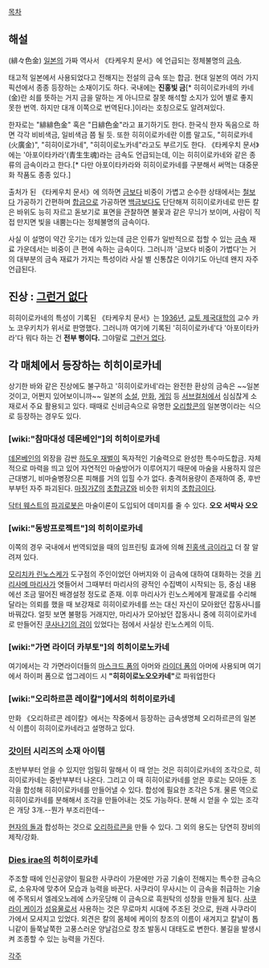 [[목차]]
== 해설 ==
{{{+1 ヒヒイロカネ}}} (緋々色金)
[[일본]]의 가짜 역사서 《타케우치 문서》에 언급되는 정체불명의 [[금속]].

태고적 일본에서 사용되었다고 전해지는 전설의 금속 또는 합금. 현대 일본의 여러 가지 픽션에서 종종 등장하는 소재이기도 하다. 국내에는 '''진홍빛 금'''[* 히히이로카네의 카네(金)란 쇠를 뜻하는 거지 금을 말하는 게 아니므로 잘못 해석할 소지가 있어 별로 좋지 못한 번역. 하지만 대개 이쪽으로 번역된다.]이라는 호칭으로도 알려져있다.

한자로는 "緋緋色金" 혹은 "日緋色金"라고 표기하기도 한다. 한국식 한자 독음으로 하면 각각 비비색금, 일비색금 쯤 될 듯. 또한 히히이로카네란 이름 말고도, "히히로카네(火廣金)", "히히이로가네", "히히이로노카네"라고도 부르기도 한다. 《타케우치 문서》에는 '아포이타카라'(青生生魂)라는 금속도 언급되는데, 이는 히히이로카네와 같은 종류의 금속이라고 한다.[* 다만 아포이타카라와 히히이로카네를 구분해서 써먹는 대중문화 작품도 종종 있다.]

출처가 된 《타케우치 문서》에 의하면 [[금]]보다 비중이 가볍고 순수한 상태에서는 [[철]]보다 가공하기 간편하며 [[합금]]으로 가공하면 [[백금]]보다도 단단해져 히히이로카네로 만든 칼은 바위도 능히 자르고 돋보기로 표면을 관찰하면 불꽃과 같은 무늬가 보이며, 사람이 직접 만지면 빛을 내뿜는다는 정체불명의 금속이다.

사실 이 설명이 약간 웃기는 데가 있는데 금은 인류가 일반적으로 접할 수 있는 [[금속]] 재료 가운데서는 비중이 큰 편에 속하는 금속이다. 그러니까 '금보다 비중이 가볍다'는 거의 대부분의 금속 재료가 가지는 특성이라 사실 별 신통찮은 이야기도 아닌데 왠지 자주 언급된다.
== 진상 : [[그런거 없다]] ==
히히이로카네의 특성이 기록된 《타케우치 문서》는 [[1936년]], [[교토 제국대학]]의 교수 카노 코우키치가 위서로 판명했다. 그러니까 여기에 기록된 '히히이로카네'다 '아포이타카라'다 뭐다 하는 건 '''전부 뻥이다.''' 그야말로 [[그런거 없다]].

== 각 매체에서 등장하는 히히이로카네 ==
상기한 바와 같은 진상에도 불구하고 '히히이로카네'라는 완전한 환상의 금속은 ~~일본 것이고, 어쩐지 있어보이니까~~ 일본의 [[소설]], [[만화]], [[게임]] 등 [[서브컬처]]에서 심심찮게 소재로서 주요 활용되고 있다. 때때로 신비금속으로 유명한 [[오리할콘]]의 일본명이라는 식으로 등장하는 경우도 있다.

=== [wiki:"참마대성 데몬베인"]의 히히이로카네 ===
[[데몬베인]]의 외장을 감싼 [[하도우 재벌]]이 독자적인 기술력으로 완성한 특수마도합금. 자체적으로 마력을 띄고 있어 자연적인 마술방어가 이루어지기 때문에 마술을 사용하지 않은 근대병기, 비마술병장으론 피해를 거의 입힐 수가 없다. 충격허용량이 존재하여 중, 후반부부턴 자주 파괴된다. [[마징가Z]]의 [[초합금Z]]와 비슷한 위치의 [[초합금]]이다. 

[[닥터 웨스트]]의 [[파괴로봇]]은 마술이론이 도입되어 데미지를 줄 수 있다. '''오오 서박사 오오'''

=== [wiki:"동방프로젝트"]의 히히이로카네 ===
이쪽의 경우 국내에서 번역되었을 때의 임프린팅 효과에 의해 [[진홍색 금]]이라고 더 잘 알려져 있다.

[[모리치카 린노스케]]가 도구점의 주인이었던 아버지와 이 금속에 대하여 대화하는 것을 [[키리사메 마리사]]가 엿들어서 그때부터 마리사의 광적인 수집벽이 시작되는 등, 중심 내용에선 조금 떨어진 배경설정 정도로 존재. 이후 마리사가 린노스케에게 팔괘로를 수리해달라는 의뢰를 했을 때 보강재로 히히이로카네를 쓰는 대신 자신이 모아왔던 잡동사니를 바꿔갔다. 얼핏 보면 불평등 거래지만, 마리사가 모아놨던 잡동사니 중에 히히이로카네로 만들어진 [[쿠사나기의 검]]이 있었다는 점에서 사실상 린노스케의 이득.
=== [wiki:"가면 라이더 카부토"]의 히히이로노카네 ===
여기에서는 각 가면라이더들의 [[마스크드 폼]]의 아머와 [[라이더 폼]]의 아머에 사용되며 여기에서 하이퍼 폼으로 업그레이드 시 '''"히히이로노오오카네"'''로 파워업한다

=== [wiki:"오리하르콘 레이칼"]에서의 히히이로카네 ===
만화 《오리하르콘 레이칼》에서는 작중에서 등장하는 금속생명체 오리하르콘의 일본식 이름이 히히이로카네라고 설명하고 있다.

=== [[갓이터]] 시리즈의 소재 아이템 ===
초반부부터 얻을 수 있지만 엄밀히 말해서 이 때 얻는 것은 히히이로카네의 조각으로, 히히이로카네는 중반부부터 나온다. 그리고 이 때 히히이로카네를 얻은 후로는 모아둔 조각을 합성해 히히이로카네를 만들어낼 수 있다. 합성에 필요한 조각은 5개. 물론 역으로 히히이로카네를 분해해서 조각을 만들어내는 것도 가능하다. 분해 시 얻을 수 있는 조각은 개당 3개.--뭔가 부조리한데--

[[현자의 돌]]과 합성하는 것으로 [[오리하르콘]]을 만들 수 있다. 그 외의 용도는 당연히 장비의 제작/강화.

=== [[Dies irae]]의 히히이로카네 ===
주조할 때에 인신공양이 필요한 사쿠라이 가문에만 가공 기술이 전해지는 특수한 금속으로, 소유자에 맞추어 모습과 능력을 바꾼다. 사쿠라이 무사시는 이 금속을 취급하는 기술에 주목되서 엘레오노레에 스카웃당해 이 금속으로 흑원탁의 성창을 만들게 됬다.
[[사쿠라이 케이]]가 [[성유물]]로서 사용하는 것은 무로마치 시대에 주조된 것으로, 원래 사쿠라이가에서 모셔지고 있었다. 외견은 칼의 몸체에 케이의 창조의 이름이 새겨지고 칼날이 톱니같이 들쭉날쭉한 고풍스러운 양날검으로 창조 발동시 대태도로 변한다. 불길을 발생시켜 조종할 수 있는 능력을 가진다.

[[각주]]
